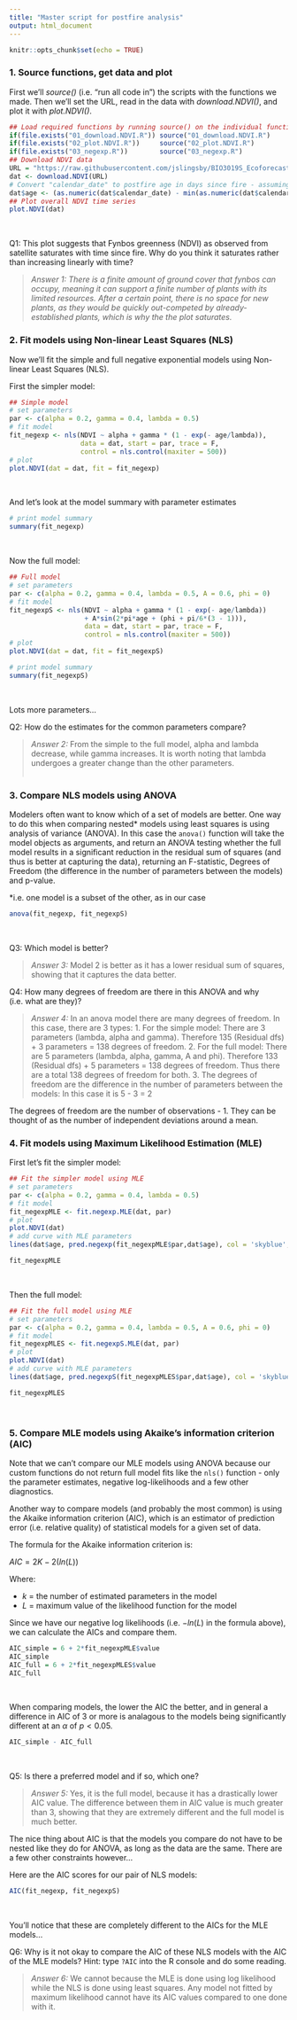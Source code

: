 ```yaml
---
title: "Master script for postfire analysis"
output: html_document
---
```


```r
knitr::opts_chunk$set(echo = TRUE)
```

### 1. Source functions, get data and plot

First we'll _source()_ (i.e. "run all code in") the scripts with the functions we made. Then we'll set the URL, read in the data with _download.NDVI()_, and plot it with _plot.NDVI()_.

```r
## Load required functions by running source() on the individual function files
if(file.exists("01_download.NDVI.R")) source("01_download.NDVI.R")
if(file.exists("02_plot.NDVI.R"))     source("02_plot.NDVI.R")
if(file.exists("03_negexp.R"))        source("03_negexp.R")
## Download NDVI data
URL = "https://raw.githubusercontent.com/jslingsby/BIO3019S_Ecoforecasting/master/data/modisdata.csv"
dat <- download.NDVI(URL)
# Convert "calendar_date" to postfire age in days since fire - assuming the first date in the times eries is the time of the fire 
dat$age <- (as.numeric(dat$calendar_date) - min(as.numeric(dat$calendar_date), na.rm = T))/365.25
## Plot overall NDVI time series
plot.NDVI(dat)
```

<br>

Q1: This plot suggests that Fynbos greenness (NDVI) as observed from satellite saturates with time since fire. Why do you think it saturates rather than increasing linearly with time?

>*Answer 1: There is a finite amount of ground cover that fynbos can occupy, meaning it can support a finite number of plants with its limited resources. After a certain point, there is no space for new plants, as they would be quickly out-competed by already-established plants,  which is why the the plot saturates.* 
<br>


### 2. Fit models using Non-linear Least Squares (NLS)

Now we'll fit the simple and full negative exponential models using Non-linear Least Squares (NLS).

First the simpler model:

```r
## Simple model
# set parameters
par <- c(alpha = 0.2, gamma = 0.4, lambda = 0.5)
# fit model
fit_negexp <- nls(NDVI ~ alpha + gamma * (1 - exp(- age/lambda)),
                  data = dat, start = par, trace = F, 
                  control = nls.control(maxiter = 500))
# plot
plot.NDVI(dat = dat, fit = fit_negexp)
```

<br>

And let's look at the model summary with parameter estimates

```r
# print model summary
summary(fit_negexp)
```

<br>

Now the full model:

```r
## Full model
# set parameters
par <- c(alpha = 0.2, gamma = 0.4, lambda = 0.5, A = 0.6, phi = 0)
# fit model
fit_negexpS <- nls(NDVI ~ alpha + gamma * (1 - exp(- age/lambda))
                   + A*sin(2*pi*age + (phi + pi/6*(3 - 1))), 
                   data = dat, start = par, trace = F, 
                   control = nls.control(maxiter = 500))
# plot
plot.NDVI(dat = dat, fit = fit_negexpS)
```


```r
# print model summary
summary(fit_negexpS)
```

<br>

Lots more parameters...

Q2: How do the estimates for the common parameters compare?

>*Answer 2:*
From the simple to the full model, alpha and lambda decrease, while gamma increases. It is worth noting that lambda undergoes a greater change than the other parameters.  
<br>

### 3. Compare NLS models using ANOVA

Modelers often want to know which of a set of models are better. One way to do this when comparing nested* models using least squares is using analysis of variance (ANOVA). In this case the `anova()` function will take the model objects as arguments, and return an ANOVA testing whether the full model results in a significant reduction in the residual sum of squares (and thus is better at capturing the data), returning an F-statistic, Degrees of Freedom (the difference in the number of parameters between the models) and p-value.

*i.e. one model is a subset of the other, as in our case

```r
anova(fit_negexp, fit_negexpS)
```

<br>

Q3: Which model is better?

>*Answer 3:*
Model 2 is better as it has a lower residual sum of squares, showing that it captures the data better.
<br>

Q4: How many degrees of freedom are there in this ANOVA and why (i.e. what are they)?

>*Answer 4:*
In an anova model there are many degrees of freedom. In this case, there are 3 types:
1. For the simple model: There are 3 parameters (lambda, alpha and gamma). Therefore 135 (Residual dfs) + 3  parameters = 138 degrees of freedom. 
2. For the full model: There are 5 parameters (lambda, alpha, gamma, A and phi). Therefore 133 (Residual dfs) + 5  parameters = 138 degrees of freedom. 
Thus there are a total 138 degrees of freedom for both.
3. The degrees of freedom are the difference in the number of parameters between the models: In this case it is 5 - 3 = 2

The degrees of freedom are the number of observations - 1. They can be thought of as the number of independent deviations around a mean.
<br>

### 4. Fit models using Maximum Likelihood Estimation (MLE)

First let's fit the simpler model:

```r
## Fit the simpler model using MLE
# set parameters
par <- c(alpha = 0.2, gamma = 0.4, lambda = 0.5)
# fit model
fit_negexpMLE <- fit.negexp.MLE(dat, par)
# plot
plot.NDVI(dat)
# add curve with MLE parameters
lines(dat$age, pred.negexp(fit_negexpMLE$par,dat$age), col = 'skyblue', lwd = 3)
```


```r
fit_negexpMLE
```

<br>

Then the full model:

```r
## Fit the full model using MLE
# set parameters
par <- c(alpha = 0.2, gamma = 0.4, lambda = 0.5, A = 0.6, phi = 0)
# fit model
fit_negexpMLES <- fit.negexpS.MLE(dat, par)
# plot
plot.NDVI(dat)
# add curve with MLE parameters
lines(dat$age, pred.negexpS(fit_negexpMLES$par,dat$age), col = 'skyblue', lwd = 3)
```

```r
fit_negexpMLES
```

<br>

### 5. Compare MLE models using Akaike's information criterion (AIC)

Note that we can't compare our MLE models using ANOVA because our custom functions do not return full model fits like the `nls()` function - only the parameter estimates, negative log-likelihoods and a few other diagnostics.

Another way to compare models (and probably the most common) is using the Akaike information criterion (AIC), which is an estimator of prediction error (i.e. relative quality) of statistical models for a given set of data. 

The formula for the Akaike information criterion is:

$AIC = 2K -2(ln(L))$

Where:

- $k$ = the number of estimated parameters in the model
- $L$ = maximum value of the likelihood function for the model

Since we have our negative log likelihoods (i.e. $-ln(L)$ in the formula above), we can calculate the AICs and compare them.

```r
AIC_simple = 6 + 2*fit_negexpMLE$value
AIC_simple
AIC_full = 6 + 2*fit_negexpMLES$value
AIC_full
```

<br>

When comparing models, the lower the AIC the better, and in general a difference in AIC of 3 or more is analagous to the models being significantly different at an $\alpha$ of $p < 0.05$.

```r
AIC_simple - AIC_full
```

<br>

Q5: Is there a preferred model and if so, which one?

>*Answer 5:*
Yes, it is the full model, because it has a drastically lower AIC value. The difference between them in AIC value is much greater than 3, showing that they are extremely different and the full model is much better.
<br>

The nice thing about AIC is that the models you compare do not have to be nested like they do for ANOVA, as long as the data are the same. There are a few other constraints however... 

Here are the AIC scores for our pair of NLS models:

```r
AIC(fit_negexp, fit_negexpS)
```

<br>

You'll notice that these are completely different to the AICs for the MLE models...

Q6: Why is it not okay to compare the AIC of these NLS models with the AIC of the MLE models? Hint: type `?AIC` into the R console and do some reading.

>*Answer 6:*
We cannot because the MLE is done using log likelihood while the NLS is done using least squares. Any model not fitted by maximum likelihood cannot have its AIC values compared to one done with it. 
<br>